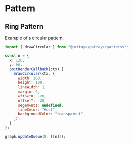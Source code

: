 # Pattern

## Ring Pattern

Example of a circular pattern.

```js
import { drawCircular } from "@pattaya/pattaya/patterns";

const n = {
  x: 120,
  y: 90,
  postRenderCallback(ctx) {
    drawCircular(ctx, {
      width: 100,
      height: 100,
      lineWidth: 1,
      margin: 9,
      offsetX: -20,
      offsetY: -20,
      segements: undefined,
      lineColor: "#ccf",
      backgroundColor: "transparent",
    });
  }
};

graph.updateQueue(0, [[n]]);
```

<div id="ptyRingPattern"></div>